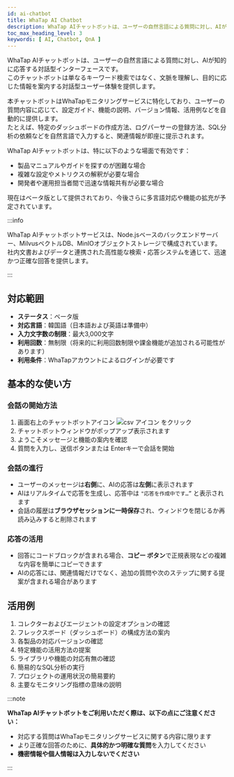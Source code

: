 ```yaml
---
id: ai-chatbot
title: WhaTap AI Chatbot
description: WhaTap AIチャットボットは、ユーザーの自然言語による質問に対し、AIが知的に応答する対話型インターフェースです。
toc_max_heading_level: 3
keywords: [ AI, Chatbot, QnA ]
---
```


WhaTap AIチャットボットは、ユーザーの自然言語による質問に対し、AIが知的に応答する対話型インターフェースです。  
このチャットボットは単なるキーワード検索ではなく、文脈を理解し、目的に応じた情報を案内する対話型ユーザー体験を提供します。

本チャットボットはWhaTapモニタリングサービスに特化しており、ユーザーの質問内容に応じて、設定ガイド、機能の説明、バージョン情報、活用例などを自動的に提供します。  
たとえば、特定のダッシュボードの作成方法、ログパーサーの登録方法、SQL分析の依頼などを自然言語で入力すると、関連情報が即座に提示されます。

WhaTap AIチャットボットは、特に以下のような場面で有効です：

- 製品マニュアルやガイドを探すのが困難な場合  
- 複雑な設定やメトリクスの解釈が必要な場合  
- 開発者や運用担当者間で迅速な情報共有が必要な場合  

現在はベータ版として提供されており、今後さらに多言語対応や機能の拡充が予定されています。

:::info

WhaTap AIチャットボットサービスは、Node.jsベースのバックエンドサーバー、MilvusベクトルDB、MinIOオブジェクトストレージで構成されています。  
社内文書およびデータと連携された高性能な検索・応答システムを通じて、迅速かつ正確な回答を提供します。

:::

## 対応範囲

- **ステータス**：ベータ版  
- **対応言語**：韓国語（日本語および英語は準備中）  
- **入力文字数の制限**：最大3,000文字  
- **利用回数**：無制限（将来的に利用回数制限や課金機能が追加される可能性があります）  
- **利用条件**：WhaTapアカウントによるログインが必要です  

## 基本的な使い方

### 会話の開始方法

1. 画面右上のチャットボットアイコン ![csv アイコン](/img/ic-ai-chatbot.svg) をクリック  
2. チャットボットウィンドウがポップアップ表示されます  
3. ようこそメッセージと機能の案内を確認  
4. 質問を入力し、送信ボタンまたは Enterキーで会話を開始  

### 会話の進行

- ユーザーのメッセージは**右側**に、AIの応答は**左側**に表示されます  
- AIはリアルタイムで応答を生成し、応答中は `"応答を作成中です…”` と表示されます  
- 会話の履歴は**ブラウザセッションに一時保存**され、ウィンドウを閉じるか再読み込みすると削除されます  

### 応答の活用

- 回答にコードブロックが含まれる場合、**コピー ボタン**で正規表現などの複雑な内容を簡単にコピーできます  
- AIの応答には、関連情報だけでなく、追加の質問や次のステップに関する提案が含まれる場合があります  

## 活用例

1. コレクターおよびエージェントの設定オプションの確認  
2. フレックスボード（ダッシュボード）の構成方法の案内  
3. 各製品の対応バージョンの確認  
4. 特定機能の活用方法の提案  
5. ライブラリや機能の対応有無の確認  
6. 簡易的なSQL分析の実行  
7. プロジェクトの運用状況の簡易要約  
8. 主要なモニタリング指標の意味の説明  

:::note

**WhaTap AIチャットボットをご利用いただく際は、以下の点にご注意ください：**

- 対応する質問はWhaTapモニタリングサービスに関する内容に限ります  
- より正確な回答のために、**具体的かつ明確な質問**を入力してください  
- **機密情報や個人情報は入力しないでください**  

:::
